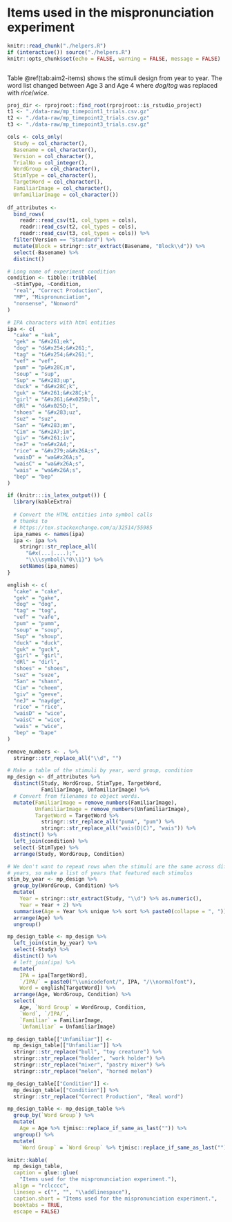 Items used in the mispronunciation experiment {#mp-experiment-items}
========================================================================

```r
knitr::read_chunk("./helpers.R")
if (interactive()) source("./helpers.R")
knitr::opts_chunk$set(echo = FALSE, warning = FALSE, message = FALSE)
```

```r
```


Table \@ref(tab:aim2-items) shows the stimuli design from year to
year. The word list changed between Age 3 and Age 4 where *dog*/*tog* was
replaced with *rice*/*wice*.

```r
proj_dir <- rprojroot::find_root(rprojroot::is_rstudio_project)
t1 <- "./data-raw/mp_timepoint1_trials.csv.gz"
t2 <- "./data-raw/mp_timepoint2_trials.csv.gz"
t3 <- "./data-raw/mp_timepoint3_trials.csv.gz"

cols <- cols_only(
  Study = col_character(),
  Basename = col_character(),
  Version = col_character(),
  TrialNo = col_integer(),
  WordGroup = col_character(),
  StimType = col_character(),
  TargetWord = col_character(),
  FamiliarImage = col_character(),
  UnfamiliarImage = col_character())
  
df_attributes <- 
  bind_rows(
    readr::read_csv(t1, col_types = cols), 
    readr::read_csv(t2, col_types = cols), 
    readr::read_csv(t3, col_types = cols)) %>% 
  filter(Version == "Standard") %>% 
  mutate(Block = stringr::str_extract(Basename, "Block\\d")) %>% 
  select(-Basename) %>% 
  distinct()

# Long name of experiment condition
condition <- tibble::tribble(
  ~StimType, ~Condition,
  "real", "Correct Production",
  "MP", "Mispronunciation",
  "nonsense", "Nonword"
)

# IPA characters with html entities
ipa <- c(
  "cake" = "kek",
  "gek" = "&#x261;ek",
  "dog" = "d&#x254;&#x261;",
  "tag" = "t&#x254;&#x261;",
  "vef" = "vef",
  "pum" = "p&#x28C;m",
  "soup" = "sup",
  "Sup" = "&#x283;up",
  "duck" = "d&#x28C;k",
  "guk" = "&#x261;&#x28C;k",
  "girl" = "&#x261;&#x025D;l",
  "dRl" = "d&#x025D;l",
  "shoes" = "&#x283;uz",
  "suz" = "suz",
  "San" = "&#x283;æn",
  "Cim" = "&#x2A7;im",
  "giv" = "&#x261;iv",
  "neJ" = "ne&#x2A4;",
  "rice" = "&#x279;a&#x26A;s",
  "waisD" = "wa&#x26A;s",
  "waisC" = "wa&#x26A;s",
  "wais" = "wa&#x26A;s",
  "bep" = "bep"
)

if (knitr:::is_latex_output()) {
  library(kableExtra)
  
  # Convert the HTML entities into symbol calls
  # thanks to 
  # https://tex.stackexchange.com/a/32514/55985
  ipa_names <- names(ipa)
  ipa <- ipa %>% 
    stringr::str_replace_all(
      "&#x(...|....);", 
      "\\\\symbol{\"0\\1}") %>% 
    setNames(ipa_names)
}

english <- c(
  "cake" = "cake",
  "gek" = "gake",
  "dog" = "dog",
  "tag" = "tog",
  "vef" = "vafe",
  "pum" = "pumm",
  "soup" = "soup",
  "Sup" = "shoup",
  "duck" = "duck",
  "guk" = "guck",
  "girl" = "girl",
  "dRl" = "dirl",
  "shoes" = "shoes",
  "suz" = "suze",
  "San" = "shann",
  "Cim" = "cheem",
  "giv" = "geeve",
  "neJ" = "naydge",
  "rice" = "rice",
  "waisD" = "wice",
  "waisC" = "wice",
  "wais" = "wice",
  "bep" = "bape"
)

remove_numbers <- . %>% 
  stringr::str_replace_all("\\d", "")

# Make a table of the stimuli by year, word group, condition
mp_design <- df_attributes %>% 
  distinct(Study, WordGroup, StimType, TargetWord, 
           FamiliarImage, UnfamiliarImage) %>% 
  # Convert from filenames to object words.
  mutate(FamiliarImage = remove_numbers(FamiliarImage), 
         UnfamiliarImage = remove_numbers(UnfamiliarImage),
         TargetWord = TargetWord %>% 
           stringr::str_replace_all("pumA", "pum") %>% 
           stringr::str_replace_all("wais(D|C)", "wais")) %>% 
  distinct() %>% 
  left_join(condition) %>% 
  select(-StimType) %>% 
  arrange(Study, WordGroup, Condition)

# We don't want to repeat rows when the stimuli are the same across different
# years, so make a list of years that featured each stimulus
stim_by_year <- mp_design %>% 
  group_by(WordGroup, Condition) %>% 
  mutate(
    Year = stringr::str_extract(Study, "\\d") %>% as.numeric(),
    Year = Year + 2) %>% 
  summarise(Age = Year %>% unique %>% sort %>% paste0(collapse = ", ")) %>% 
  arrange(Age) %>% 
  ungroup()

mp_design_table <- mp_design %>% 
  left_join(stim_by_year) %>% 
  select(-Study) %>%
  distinct() %>% 
  # left_join(ipa) %>% 
  mutate(
    IPA = ipa[TargetWord],
    `/IPA/` = paste0("\\unicodefont/", IPA, "/\\normalfont"),
    Word = english[TargetWord]) %>% 
  arrange(Age, WordGroup, Condition) %>% 
  select(
    Age, `Word Group` = WordGroup, Condition, 
    `Word`, `/IPA/`, 
    `Familiar` = FamiliarImage, 
    `Unfamiliar` = UnfamiliarImage)

mp_design_table[["Unfamiliar"]] <- 
  mp_design_table[["Unfamiliar"]] %>% 
  stringr::str_replace("bull", "toy creature") %>% 
  stringr::str_replace("holder", "work holder") %>% 
  stringr::str_replace("mixer", "pastry mixer") %>% 
  stringr::str_replace("melon", "horned melon")

mp_design_table[["Condition"]] <- 
  mp_design_table[["Condition"]] %>% 
  stringr::str_replace("Correct Production", "Real word") 

mp_design_table <- mp_design_table %>% 
  group_by(`Word Group`) %>% 
  mutate(
    Age = Age %>% tjmisc::replace_if_same_as_last("")) %>% 
  ungroup() %>% 
  mutate(
    `Word Group` = `Word Group` %>% tjmisc::replace_if_same_as_last("")) 

knitr::kable(
  mp_design_table,
  caption = glue::glue(
    "Items used for the mispronunciation experiment."),
  align = "rclcccc",
  linesep = c("", "", "\\addlinespace"),
  caption.short = "Items used for the mispronunciation experiment.", 
  booktabs = TRUE,
  escape = FALSE)
```
